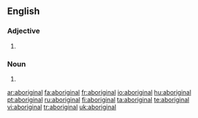 {{also|Aboriginal}}
==English==

===Adjective===
{{en-adj}}

# {{alternative capitalization of|Aboriginal}}

===Noun===
{{en-noun}}

# {{alternative capitalization of|Aboriginal}}

[[ar:aboriginal]]
[[fa:aboriginal]]
[[fr:aboriginal]]
[[io:aboriginal]]
[[hu:aboriginal]]
[[pt:aboriginal]]
[[ru:aboriginal]]
[[fi:aboriginal]]
[[ta:aboriginal]]
[[te:aboriginal]]
[[vi:aboriginal]]
[[tr:aboriginal]]
[[uk:aboriginal]]